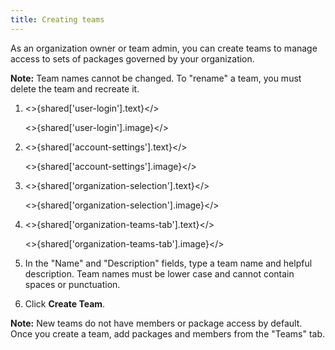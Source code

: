 ```yaml
---
title: Creating teams
---
```



As an organization owner or team admin, you can create teams to manage access to sets of packages governed by your organization.

<Note>

**Note:** Team names cannot be changed. To "rename" a team, you must delete the team and recreate it.

</Note>

1. <>{shared['user-login'].text}</>

   <>{shared['user-login'].image}</>

2. <>{shared['account-settings'].text}</>

   <>{shared['account-settings'].image}</>

3. <>{shared['organization-selection'].text}</>

   <>{shared['organization-selection'].image}</>

4. <>{shared['organization-teams-tab'].text}</>

   <>{shared['organization-teams-tab'].image}</>

5. In the "Name" and "Description" fields, type a team name and helpful description. Team names must be lower case and cannot contain spaces or punctuation.

   <Screenshot src="/organizations/managing-teams/team-name-description.png" alt="Screenshot of team name and description" />

6. Click **Create Team**.

   <Screenshot src="/organizations/managing-teams/team-creation-confirmation.png" alt="Screenshot of the team creation confirmation button" />

<Note>

**Note:** New teams do not have members or package access by default. Once you create a team, add packages and members from the "Teams" tab.

</Note>
